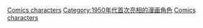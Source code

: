 {{cat topic in year| topic=首次亮相的漫畫角色| year=1951}}

[[Category:1951年漫畫|Comics characters]]
[[Category:1950年代首次亮相的漫画角色|Category:1950年代首次亮相的漫画角色]]
[[Category:1951年面世的虛構角色|Comics characters]]